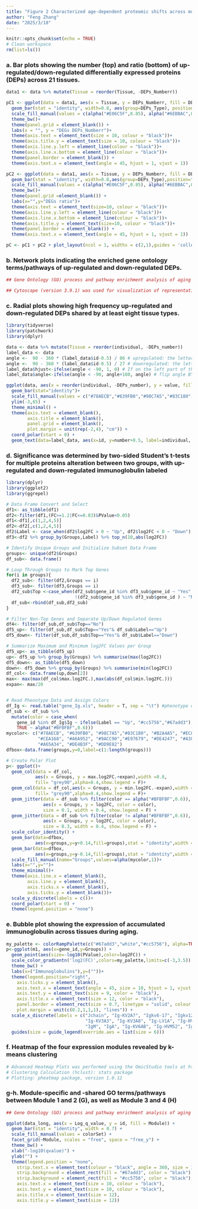 ---
title: "Figure 2 Characterized age-dependent proteomic shifts across multiple tissues."
author: "Feng Zhang"
date: "2025/3/18"
---

```{r setup, include=FALSE}
knitr::opts_chunk$set(echo = TRUE)
# Clean workspace
rm(list=ls()) 
```

### a. Bar plots showing the number (top) and ratio (bottom) of up-regulated/down-regulated differentially expressed proteins (DEPs) across 21 tissues.

```{r barplot, echo=TRUE}

data1 <- data %>% mutate(Tissue = reorder(Tissue, -DEPs_Numberr))

pC1 <- ggplot(data = data1, aes(x = Tissue, y = DEPs_Numberr, fill = DEPs_Type)) +
  geom_bar(stat = "identity", width=0.8, aes(group=DEPs_Type), position="stack")+
  scale_fill_manual(values = c(alpha("#E06C5F",0.85), alpha("#6EBBAC",0.7)))+ 
  theme_bw()+
  theme(panel.grid = element_blank()) +
  labs(x = "", y = "DEGs DEPs_Numberr")+
  theme(axis.text = element_text(size = 10, colour = "black"))+
  theme(axis.title.y = element_text(size = 10, colour = "black"))+
  theme(axis.line.y.left = element_line(colour = "black"))+
  theme(axis.line.x.bottom = element_line(colour = "black"))+
  theme(panel.border = element_blank()) + 
  theme(axis.text.x = element_text(angle = 45, hjust = 1, vjust = 1))

pC2 <- ggplot(data = data1, aes(x = Tissue, y = DEPs_Numberr, fill = DEPs_Type)) +
  geom_bar(stat = "identity", width=0.8,aes(group=DEPs_Type),position="fill")+
  scale_fill_manual(values = c(alpha("#E06C5F",0.85), alpha("#6EBBAC",0.7)))+ 
  theme_bw()+
  theme(panel.grid =element_blank()) +
  labs(x="",y="DEGs ratio")+
  theme(axis.text = element_text(size=10, colour = "black"))+
  theme(axis.line.y.left = element_line(colour = "black"))+
  theme(axis.line.x.bottom = element_line(colour = "black"))+
  theme(axis.title.y = element_text(size=10, colour = "black"))+
  theme(panel.border = element_blank()) + 
  theme(axis.text.x = element_text(angle = 45, hjust = 1, vjust = 1)) 

pC <- pC1 + pC2 + plot_layout(ncol = 1, widths = c(2,1),guides = 'collect')

```

### b. Network plots indicating the enriched gene ontology terms/pathways of up-regulated and down-regulated DEPs.

```{r GO, echo=TRUE}

## Gene Ontology (GO) process and pathway enrichment analysis of aging DEGs were performed by metascape (https://metascape.org/gp/index.html). Kappa-test score were calculated between each two representative terms selected from the metascape results (P value ≤ 0.05) and set as similarity score between terms. 

## Cytoscape (version 3.9.1) was used for visualization of representative GO terms, terms were set as nodes and similarity scores that more than 0.3 were set as edges.

```

### c. Radial plots showing high frequency up-regulated and down-regulated DEPs shared by at least eight tissue types.

```{r radial plot, echo=TRUE}

library(tidyverse)
library(patchwork)
library(dplyr)

data <- data %>% mutate(Tissue = reorder(individual, -DEPs_number))
label_data <- data 
angle <-  90 - 360 * (label_data$id-0.5) / 86 # upregulated: the letter must have the angle of the center of the bars.
angle <-  90 - 360 * (label_data$id-0.5) / 27 # downregulated: the letter must have the angle of the center of the bars.
label_data$hjust<-ifelse(angle < -90, 1, 0) # If on the left part of the plot, labels have currently an angle < -90
label_data$angle<-ifelse(angle < -90, angle+180, angle) # flip angle BY to make them readable

ggplot(data, aes(x = reorder(individual, -DEPs_number), y = value, fill = DEPs_type)) +
  geom_bar(stat="identity")+
  scale_fill_manual(values = c("#78AECB","#639FB0","#98C7A5","#83C180","#B2A4A5","#EC8D63","#CFC397","#F6B279","#6197B4","#CEA168", "#A6A952", "#9ACC90","#E97679", "#DE4247", "#A38CBD","#795FA3", "#E0C880", "#C28B65","#A65A34","#DE4B3F", "#DD9E82"))+ 
  ylim(-3,65) + 
  theme_minimal() +    
  theme(axis.text = element_blank(),
        axis.title = element_blank(),
        panel.grid = element_blank(),
        plot.margin = unit(rep(-2,4), "cm")) +      
  coord_polar(start = 0) +
  geom_text(data=label_data, aes(x=id, y=number+0.5, label=individual, hjust=hjust), color="black", alpha=0.6, size=2.5, angle= label_data$angle, inherit.aes = FALSE ) 

```

### d. Significance was determined by two-sided Student’s t-tests for multiple proteins alteration between two groups, with up-regulated and down-regulated immunoglobulin labeled

```{r volcano, echo=TRUE}

library(dplyr)
library(ggplot2)
library(ggrepel)

# Data Frame Convert and Select
df1<- as_tibble(df1)
df2<-filter(df1,(FC>=1.2|FC<=0.83)&PValue<0.05) 
df1<-df1[,c(1,2,4,5)]
df2<-df2[,c(1,2,4,5)]
df2$Label <- case_when(df2$log2FC > 0 ~ "Up", df2$log2FC < 0 ~ "Down") 
df3<-df2 %>% group_by(Groups,Label) %>% top_n(10,abs(log2FC))

# Identify Unique Groups and Initialize Subset Data Frame
groups<- unique(df2$Groups)
df_sub<- data.frame()

# Loop Through Groups to Mark Top Genes
for(i in groups){
  df2_sub<- filter(df2,Groups == i)
  df3_sub<- filter(df3,Groups == i)
  df2_sub$Top <-case_when(df2_sub$gene_id %in% df3_sub$gene_id ~ "Yes",
                          !(df2_sub$gene_id %in% df3_sub$gene_id ) ~ "No")
  df_sub<-rbind(df_sub,df2_sub) 
}

# Filter Non-Top Genes and Separate Up/Down Regulated Genes
df4<- filter(df_sub,df_sub$Top=="No") 
df5_up<- filter(df_sub,df_sub$Top=="Yes"& df_sub$Label=="Up")
df5_down<- filter(df_sub,df_sub$Top=="Yes"& df_sub$Label=="Down")

# Summarize Maximum and Minimum log2FC Values per Group
df5_up<- as_tibble(df5_up)
up<- df5_up %>% group_by(Groups) %>% summarise(max(log2FC))
df5_down<- as_tibble(df5_down)
down<- df5_down %>% group_by(Groups) %>% summarise(min(log2FC))
df_col<- data.frame(up,down[2])
max<- max(max(df_col$max.log2FC.),max(abs(df_col$min.log2FC.)))
expan<- max/20


# Read Phenotype Data and Assign Colors
df_Ig <- read.table("gene_Ig.xls", header = T, sep = "\t") #phenotype data
df_sub <- df_sub %>%
  mutate(color = case_when(
    gene_id %in% df_Ig$Ig ~ ifelse(Label == "Up", "#cc5756","#67add3"),
    TRUE ~ alpha("#BFBFBF",0.6)))
mycolor<- c("#78AECB", "#639FB0", "#98C7A5","#83C180", "#B2A4A5", "#EC8D63","#CFC397", "#F6B279", "#6197B4",
            "#CEA168", "#A6A952", "#9ACC90","#E97679", "#DE4247", "#A38CBD","#795FA3", "#E0C880", "#C28B65",
            "#A65A34", "#DE4B3F", "#DD9E82")
dfbox<-data.frame(groups,y=0,label=c(1:length(groups)))

# Create Polar Plot
p<- ggplot()+
  geom_col(data = df_col,
           aes(x = Groups, y = max.log2FC.+expan),width =0.8,
           fill= "grey90",alpha=0.4,show.legend = F)+
  geom_col(data = df_col,aes(x = Groups, y = min.log2FC.-expan),width =0.8,
           fill= "grey90",alpha=0.4,show.legend = F)+
  geom_jitter(data = df_sub %>% filter(color == alpha("#BFBFBF",0.6)), 
              aes(x = Groups, y = log2FC, color = color),
              size = 0.1, width = 0.4, show.legend = F) +
  geom_jitter(data = df_sub %>% filter(color != alpha("#BFBFBF",0.6)),  
              aes(x = Groups, y = log2FC, color = color),
              size = 0.3, width = 0.4, show.legend = F) +
  scale_color_identity() + 
  geom_bar(data=dfbox,
           aes(x=groups,y=y+0.14,fill=groups),stat = "identity",width = 0.8)+
  geom_bar(data=dfbox,
           aes(x=groups,y=y-0.14,fill=groups),stat = "identity",width = 0.8)+
  scale_fill_manual(name="Groups",values=alpha(mycolor,1))+
  labs(x="",y="")+
  theme_minimal()+
  theme(axis.line.x = element_blank(),
        axis.line.y = element_blank(),
        axis.ticks.x = element_blank(),
        axis.ticks.y = element_blank())+
  scale_y_discrete(labels = c())+
  coord_polar(start = 0) +
  theme(legend.position = "none")


```

### e. Bubble plot showing the expression of accumulated immunoglobulin across tissues during aging.

```{r bubble, echo=TRUE}

my_palette <- colorRampPalette(c("#67add3","white","#cc5756"), alpha=TRUE)(n=128)
p<-ggplot(m1, aes(x=gene_id,y=Groups)) +
  geom_point(aes(size=-log10(PValue),color=log2FC)) +
  scale_color_gradientn('log2(FC)',colors=my_palette,limits=c(-3,3.5)) + 
  theme_bw() +
  labs(x=("Immunoglobulins"),y=(""))+
  theme(legend.position="right",
    axis.ticks.y = element_blank(),
    axis.text.x = element_text(angle = 45, size = 10, hjust = 1, vjust = 1, color = "black"),
    axis.text.y = element_text(size = 9, color = "black"),
    axis.title.x = element_text(size = 12, color = "black"),
    panel.border = element_rect(size = 0.7, linetype = "solid", colour = "black"),
    plot.margin = unit(c(0.2,1,1,1), "lines")) +
  scale_x_discrete(labels = c("Jchain", "Ig-KV2A7", "Igkv6-17", "Igkv12-41", "Ig-KV5A5", "Igkv9-120", "Ig-KV5AB",
                              "Ig-KV3A3", "Ig-KV3A8", "Ig-LV1A", "Ig-HVM02", "Igkc", "IgG2a", "IgG2b",
                              "IgM", "IgA", "Ig-KV6AB", "Ig-HVM52", "Ighv1-72", "Ig-HVM51", "Fcgr2", "Ig-HVM57", "Irgm1")) + 
  guides(size = guide_legend(override.aes = list(size = 6)))

```

### f. Heatmap of the four expression modules revealed by k-means clustering

```{r heatmap, echo=TRUE}

# Advanced Heatmap Plots was performed using the OmicStudio tools at https://www.omicstudio.cn.
# Clustering Calculation (hclust): stats package
# Plotting: pheatmap package, version 1.0.12

```

### g-h. Module-specific and -shared GO terms/pathways between Module 1 and 2 (G), as well as Module 3 and 4 (H)

```{r module, echo=TRUE}

## Gene Ontology (GO) process and pathway enrichment analysis of aging DEGs were performed by metascape (https://metascape.org/gp/index.html). Kappa-test score were calculated between each two representative terms selected from the metascape results (P value ≤ 0.05) and set as similarity score between terms. 

ggplot(data_long, aes(x = Log_q_value, y = id, fill = Module)) +
  geom_bar(stat = "identity", width = 0.7) + 
  scale_fill_manual(values = colorSet) +
  facet_grid(~Module, scales = "free", space = "free_y") +
  theme_bw() +
  xlab("-log10(qvalue)") +
  ylab("") +
  theme(legend.position = "none",
    strip.text.x = element_text(colour = "black", angle = 360, size = 12, hjust = 0.5),
    strip.background = element_rect(fill = "#67add3", color = "black"),  # For Module 1 & 2
    strip.background = element_rect(fill = "#cc5756", color = "black"),  # For Module 3 & 4
    axis.text.x = element_text(size = 10, colour = "black"),
    axis.text.y = element_text(size = 10, colour = "black"),
    axis.title.x = element_text(size = 12),
    axis.title.y = element_text(size = 12))

```
